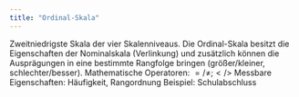 ```yaml
---
title: "Ordinal-Skala"
---
```


Zweitniedrigste Skala der vier Skalenniveaus.
Die Ordinal-Skala besitzt die Eigenschaften der Nominalskala (Verlinkung) und zusätzlich können die Ausprägungen in eine bestimmte Rangfolge bringen (größer/kleiner, schlechter/besser).
Mathematische Operatoren: $= / ≠ ; < / >$
Messbare Eigenschaften: Häufigkeit, Rangordnung
Beispiel: Schulabschluss


